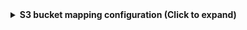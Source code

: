 <details>
<summary><b>S3 bucket mapping configuration (Click to expand)</b></summary>

```yaml showLineNumbers
resources:
  - kind: AWS::S3::Bucket
    selector:
      query: 'true'
      includeActions:
        # Optional: Include up to 3 additional actions for more properties
        # Choose based on which properties you need most
        # - GetBucketEncryptionAction
        # - GetBucketPublicAccessBlockAction
        # - GetBucketOwnershipControlsAction
    port:
      entity:
        mappings:
          identifier: .Properties.Arn
          title: .Properties.BucketName
          blueprint: '"s3Bucket"'
          properties:
            arn: .Properties.Arn
            region: .Properties.LocationConstraint
            creationDate: .Properties.CreationDate
            tags: .Properties.Tags
          relations:
            account: .__ExtraContext.AccountId
```

</details>

